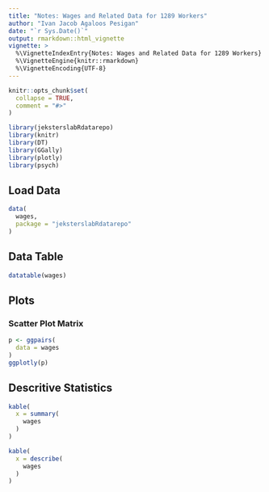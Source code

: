 ```yaml
---
title: "Notes: Wages and Related Data for 1289 Workers"
author: "Ivan Jacob Agaloos Pesigan"
date: "`r Sys.Date()`"
output: rmarkdown::html_vignette
vignette: >
  %\VignetteIndexEntry{Notes: Wages and Related Data for 1289 Workers}
  %\VignetteEngine{knitr::rmarkdown}
  %\VignetteEncoding{UTF-8}
---
```


```r
knitr::opts_chunk$set(
  collapse = TRUE,
  comment = "#>"
)
```

```r
library(jeksterslabRdatarepo)
library(knitr)
library(DT)
library(GGally)
library(plotly)
library(psych)
```

## Load Data

```r
data(
  wages,
  package = "jeksterslabRdatarepo"
)
```

## Data Table

```r
datatable(wages)
```

## Plots

### Scatter Plot Matrix

```r
p <- ggpairs(
  data = wages
)
ggplotly(p)
```

## Descritive Statistics

```r
kable(
  x = summary(
    wages
  )
)
```

```r
kable(
  x = describe(
    wages
  )
)
```
